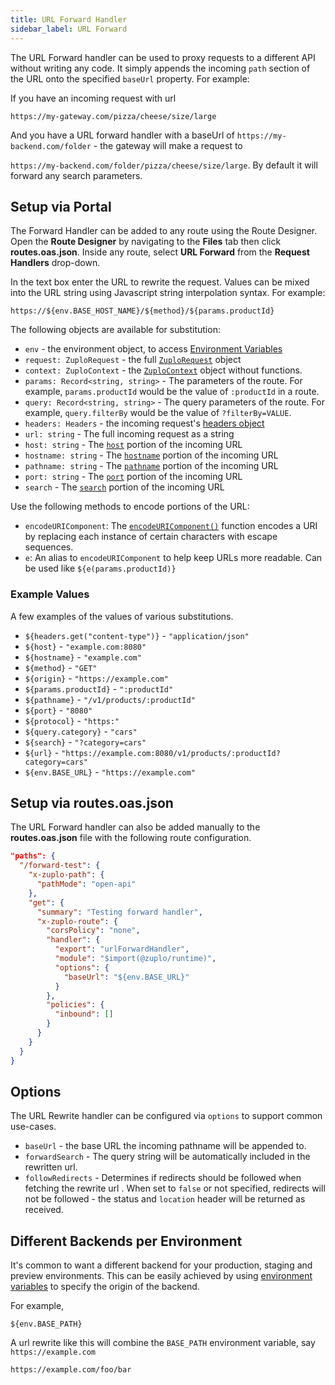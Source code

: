 ```yaml
---
title: URL Forward Handler
sidebar_label: URL Forward
---
```


The URL Forward handler can be used to proxy requests to a different API without
writing any code. It simply appends the incoming `path` section of the URL onto
the specified `baseUrl` property. For example:

If you have an incoming request with url

`https://my-gateway.com/pizza/cheese/size/large`

And you have a URL forward handler with a baseUrl of
`https://my-backend.com/folder` - the gateway will make a request to

`https://my-backend.com/folder/pizza/cheese/size/large`. By default it will
forward any search parameters.

## Setup via Portal

The Forward Handler can be added to any route using the Route Designer. Open the
**Route Designer** by navigating to the <CodeEditorTabIcon /> **Files** tab then
click **routes.oas.json**. Inside any route, select **URL Forward** from the
**Request Handlers** drop-down.

In the text box enter the URL to rewrite the request. Values can be mixed into
the URL string using Javascript string interpolation syntax. For example:

```
https://${env.BASE_HOST_NAME}/${method}/${params.productId}
```

The following objects are available for substitution:

- `env` - the environment object, to access
  [Environment Variables](../articles/environment-variables.md)
- `request: ZuploRequest` - the full
  [`ZuploRequest`](../articles/zuplo-request.md) object
- `context: ZuploContext` - the [`ZuploContext`](../articles/zuplo-context.md)
  object without functions.
- `params: Record<string, string>` - The parameters of the route. For example,
  `params.productId` would be the value of `:productId` in a route.
- `query: Record<string, string>` - The query parameters of the route. For
  example, `query.filterBy` would be the value of `?filterBy=VALUE`.
- `headers: Headers` - the incoming request's
  [headers object](https://developer.mozilla.org/en-US/docs/Web/API/Headers)
- `url: string` - The full incoming request as a string
- `host: string` - The
  [`host`](https://developer.mozilla.org/en-US/docs/Web/API/URL/host) portion of
  the incoming URL
- `hostname: string` - The
  [`hostname`](https://developer.mozilla.org/en-US/docs/Web/API/URL/hostname)
  portion of the incoming URL
- `pathname: string` - The
  [`pathname`](https://developer.mozilla.org/en-US/docs/Web/API/URL/pathname)
  portion of the incoming URL
- `port: string` - The
  [`port`](https://developer.mozilla.org/en-US/docs/Web/API/URL/port) portion of
  the incoming URL
- `search` - The
  [`search`](https://developer.mozilla.org/en-US/docs/Web/API/URL/search)
  portion of the incoming URL

Use the following methods to encode portions of the URL:

- `encodeURIComponent`: The
  [`encodeURIComponent()`](https://developer.mozilla.org/en-US/docs/Web/JavaScript/Reference/Global_Objects/encodeURIComponent)
  function encodes a URI by replacing each instance of certain characters with
  escape sequences.
- `e`: An alias to `encodeURIComponent` to help keep URLs more readable. Can be
  used like `${e(params.productId)}`

### Example Values

A few examples of the values of various substitutions.

- `${headers.get("content-type")}` - `"application/json"`
- `${host}` - `"example.com:8080"`
- `${hostname}` - `"example.com"`
- `${method}` - `"GET"`
- `${origin}` - `"https://example.com"`
- `${params.productId}` - `":productId"`
- `${pathname}` - `"/v1/products/:productId"`
- `${port}` - `"8080"`
- `${protocol}` - `"https:"`
- `${query.category}` - `"cars"`
- `${search}` - `"?category=cars"`
- `${url}` - `"https://example.com:8080/v1/products/:productId?category=cars"`
- `${env.BASE_URL}` - `"https://example.com"`

## Setup via routes.oas.json

The URL Forward handler can also be added manually to the **routes.oas.json**
file with the following route configuration.

```json
"paths": {
  "/forward-test": {
    "x-zuplo-path": {
      "pathMode": "open-api"
    },
    "get": {
      "summary": "Testing forward handler",
      "x-zuplo-route": {
        "corsPolicy": "none",
        "handler": {
          "export": "urlForwardHandler",
          "module": "$import(@zuplo/runtime)",
          "options": {
            "baseUrl": "${env.BASE_URL}"
          }
        },
        "policies": {
          "inbound": []
        }
      }
    }
  }
}
```

## Options

The URL Rewrite handler can be configured via `options` to support common
use-cases.

- `baseUrl` - the base URL the incoming pathname will be appended to.
- `forwardSearch` - The query string will be automatically included in the
  rewritten url.
- `followRedirects` - Determines if redirects should be followed when fetching
  the rewrite url . When set to `false` or not specified, redirects will not be
  followed - the status and `location` header will be returned as received.

## Different Backends per Environment

It's common to want a different backend for your production, staging and preview
environments. This can be easily achieved by using
[environment variables](../articles/environment-variables.md) to specify the
origin of the backend.

For example,

```
${env.BASE_PATH}
```

A url rewrite like this will combine the `BASE_PATH` environment variable, say
`https://example.com`

```
https://example.com/foo/bar
```
